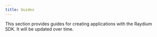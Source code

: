 ```yaml
---
title: Guides
---
```


This section provides guides for creating applications with
the Raydium SDK. It will be updated over time.
